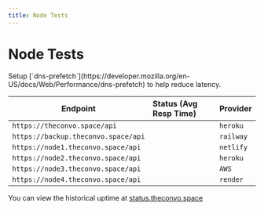 ---
title: Node Tests
---


# Node Tests

<Callout emoji="ℹ️">
  Setup [`dns-prefetch`](https://developer.mozilla.org/en-US/docs/Web/Performance/dns-prefetch) to help reduce latency.
</Callout>

| Endpoint 	| Status (Avg Resp Time)  | Provider	|
|-	|:-	|:-	|
| `https://theconvo.space/api` 	| <TestNode testUrl="https://theconvo.space/api"/> 	| `heroku` |
| `https://backup.theconvo.space/api` 	| <TestNode testUrl="https://backup.theconvo.space/api"/> 	| `railway` |
| `https://node1.theconvo.space/api` 	| <TestNode testUrl="https://node1.theconvo.space/api"/> 	| `netlify` |
| `https://node2.theconvo.space/api`     	| <TestNode testUrl="https://node2.theconvo.space/api"/> 	| `heroku` |
| `https://node3.theconvo.space/api` 	| <TestNode testUrl="https://node3.theconvo.space/api"/> 	| `AWS` |
| `https://node4.theconvo.space/api` 	| <TestNode testUrl="https://node4.theconvo.space/api"/> 	| `render` |


You can view the historical uptime at [status.theconvo.space](http://status.theconvo.space/)
